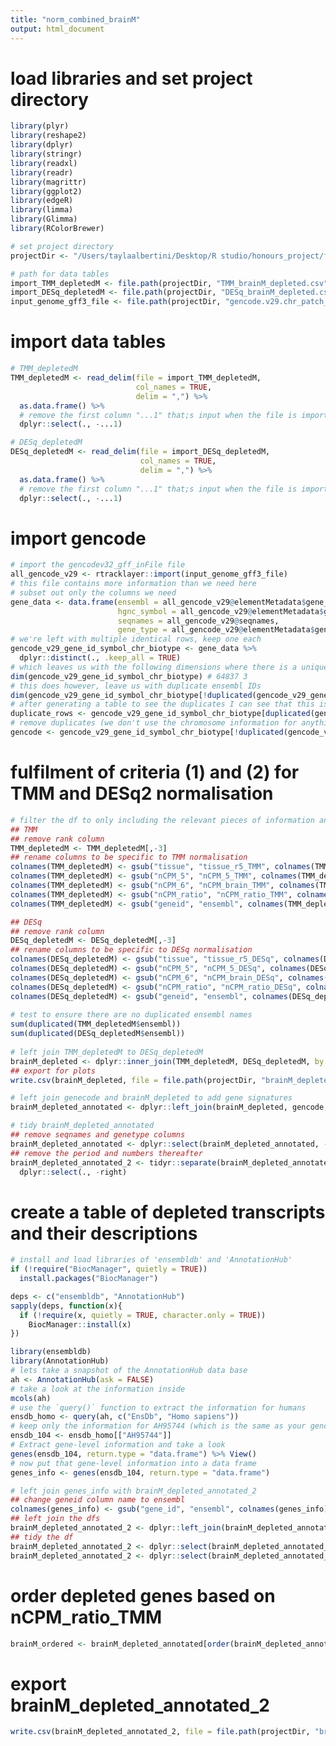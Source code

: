```yaml
---
title: "norm_combined_brainM"
output: html_document
---
```


# load libraries and set project directory 
```r
library(plyr)
library(reshape2)
library(dplyr)
library(stringr)
library(readxl)
library(readr)
library(magrittr)
library(ggplot2)
library(edgeR)
library(limma)
library(Glimma)
library(RColorBrewer)

# set project directory
projectDir <- "/Users/taylaalbertini/Desktop/R studio/honours_project/fetal_comparison/tissue_depletion/rawData"

# path for data tables 
import_TMM_depletedM <- file.path(projectDir, "TMM_brainM_depleted.csv")
import_DESq_depletedM <- file.path(projectDir, "DESq_brainM_depleted.csv")
input_genome_gff3_file <- file.path(projectDir, "gencode.v29.chr_patch_hapl_scaff.annotation.gff3")
```

# import data tables 
```r
# TMM_depletedM
TMM_depletedM <- read_delim(file = import_TMM_depletedM,
                            col_names = TRUE,
                            delim = ",") %>%
  as.data.frame() %>%
  # remove the first column "...1" that;s input when the file is imported
  dplyr::select(., -...1)

# DESq_depletedM
DESq_depletedM <- read_delim(file = import_DESq_depletedM,
                             col_names = TRUE,
                             delim = ",") %>%
  as.data.frame() %>%
  # remove the first column "...1" that;s input when the file is imported
  dplyr::select(., -...1)
```

# import gencode
```r
# import the gencodev32_gff_inFile file
all_gencode_v29 <- rtracklayer::import(input_genome_gff3_file)
# this file contains more information than we need here
# subset out only the columns we need
gene_data <- data.frame(ensembl = all_gencode_v29@elementMetadata$gene_id,
                        hgnc_symbol = all_gencode_v29@elementMetadata$gene_name,
                        seqnames = all_gencode_v29@seqnames,
                        gene_type = all_gencode_v29@elementMetadata$gene_type)
# we're left with multiple identical rows, keep one each
gencode_v29_gene_id_symbol_chr_biotype <- gene_data %>%
  dplyr::distinct(., .keep_all = TRUE)
# which leaves us with the following dimensions where there is a unique combination of ensembl ID, hgnc symbol and chromosome
dim(gencode_v29_gene_id_symbol_chr_biotype) # 64837 3
# this does however, leave us with duplicate ensembl IDs
dim(gencode_v29_gene_id_symbol_chr_biotype[!duplicated(gencode_v29_gene_id_symbol_chr_biotype$ensembl), ]) # 64792 3
# after generating a table to see the duplicates I can see that this is an X/Y chromosome issue. All genes are assigned to both chromosomes
duplicate_rows <- gencode_v29_gene_id_symbol_chr_biotype[duplicated(gencode_v29_gene_id_symbol_chr_biotype$ensembl) | duplicated(gencode_v29_gene_id_symbol_chr_biotype$ensembl, fromLast = TRUE),]
# remove duplicates (we don't use the chromosome information for anything)
gencode <- gencode_v29_gene_id_symbol_chr_biotype[!duplicated(gencode_v29_gene_id_symbol_chr_biotype$ensembl), ]
```

# fulfilment of criteria (1) and (2) for TMM and DESq2 normalisation 
```r
# filter the df to only including the relevant pieces of information and make specific to normalisation technique
## TMM 
## remove rank column
TMM_depletedM <- TMM_depletedM[,-3]
## rename columns to be specific to TMM normalisation
colnames(TMM_depletedM) <- gsub("tissue", "tissue_r5_TMM", colnames(TMM_depletedM))
colnames(TMM_depletedM) <- gsub("nCPM_5", "nCPM_5_TMM", colnames(TMM_depletedM))
colnames(TMM_depletedM) <- gsub("nCPM_6", "nCPM_brain_TMM", colnames(TMM_depletedM))
colnames(TMM_depletedM) <- gsub("nCPM_ratio", "nCPM_ratio_TMM", colnames(TMM_depletedM))
colnames(TMM_depletedM) <- gsub("geneid", "ensembl", colnames(TMM_depletedM))

## DESq
## remove rank column
DESq_depletedM <- DESq_depletedM[,-3]
## rename columns to be specific to DESq normalisation
colnames(DESq_depletedM) <- gsub("tissue", "tissue_r5_DESq", colnames(DESq_depletedM))
colnames(DESq_depletedM) <- gsub("nCPM_5", "nCPM_5_DESq", colnames(DESq_depletedM))
colnames(DESq_depletedM) <- gsub("nCPM_6", "nCPM_brain_DESq", colnames(DESq_depletedM))
colnames(DESq_depletedM) <- gsub("nCPM_ratio", "nCPM_ratio_DESq", colnames(DESq_depletedM))
colnames(DESq_depletedM) <- gsub("geneid", "ensembl", colnames(DESq_depletedM))
      
# test to ensure there are no duplicated ensembl names
sum(duplicated(TMM_depletedM$ensembl))
sum(duplicated(DESq_depletedM$ensembl))
        
# left join TMM_depletedM to DESq_depletedM
brainM_depleted <- dplyr::inner_join(TMM_depletedM, DESq_depletedM, by = join_by(ensembl))
## export for plots
write.csv(brainM_depleted, file = file.path(projectDir, "brainM_depleted.csv"))

# left join genecode and brainM_depleted to add gene signatures 
brainM_depleted_annotated <- dplyr::left_join(brainM_depleted, gencode, by = join_by(ensembl))

# tidy brainM_depleted_annotated
## remove seqnames and genetype columns
brainM_depleted_annotated <- dplyr::select(brainM_depleted_annotated, -seqnames, -gene_type)
## remove the period and numbers thereafter
brainM_depleted_annotated_2 <- tidyr::separate(brainM_depleted_annotated, col = ensembl, into = c("ensembl", "right")) %>%
  dplyr::select(., -right)
```

# create a table of depleted transcripts and their descriptions
```r
# install and load libraries of 'ensembldb' and 'AnnotationHub'
if (!require("BiocManager", quietly = TRUE))
  install.packages("BiocManager")

deps <- c("ensembldb", "AnnotationHub")
sapply(deps, function(x){
  if (!require(x, quietly = TRUE, character.only = TRUE))
    BiocManager::install(x)
})

library(ensembldb)
library(AnnotationHub)
# lets take a snapshot of the AnnotationHub data base
ah <- AnnotationHub(ask = FALSE)
# take a look at the information inside
mcols(ah)
# use the `query()` function to extract the information for humans
ensdb_homo <- query(ah, c("EnsDb", "Homo sapiens"))
# keep only the information for AH95744 (which is the same as your gencode V29)
ensdb_104 <- ensdb_homo[["AH95744"]]
# Extract gene-level information and take a look
genes(ensdb_104, return.type = "data.frame") %>% View()
# now put that gene-level information into a data frame
genes_info <- genes(ensdb_104, return.type = "data.frame")

# left join genes_info with brainM_depleted_annotated_2
## change geneid column name to ensembl
colnames(genes_info) <- gsub("gene_id", "ensembl", colnames(genes_info)) 
## left join the dfs
brainM_depleted_annotated_2 <- dplyr::left_join(brainM_depleted_annotated_2, genes_info, by = join_by(ensembl))
## tidy the df
brainM_depleted_annotated_2 <- dplyr::select(brainM_depleted_annotated_2, -11:-17)
brainM_depleted_annotated_2 <- dplyr::select(brainM_depleted_annotated_2, -12:-15)
```

# order depleted genes based on nCPM_ratio_TMM
```r
brainM_ordered <- brainM_depleted_annotated[order(brainM_depleted_annotated$nCPM_ratio_TMM, decreasing = TRUE),]
```

# export brainM_depleted_annotated_2
```r
write.csv(brainM_depleted_annotated_2, file = file.path(projectDir, "brainM_depleted_annotated.csv"))
```
